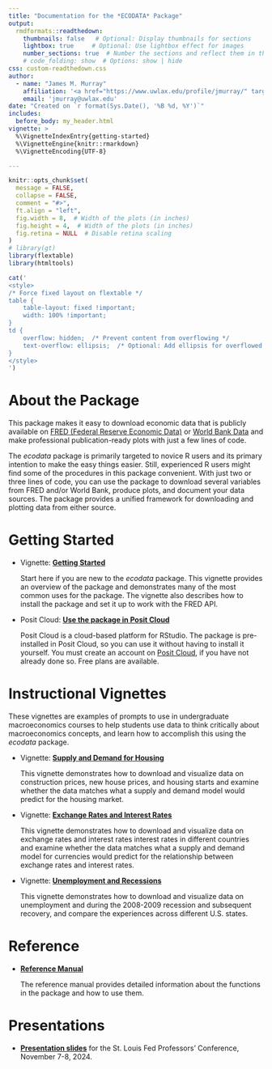 ```yaml
---
title: "Documentation for the *ECODATA* Package"
output: 
  rmdformats::readthedown:
    thumbnails: false   # Optional: Display thumbnails for sections
    lightbox: true     # Optional: Use lightbox effect for images
    number_sections: true  # Number the sections and reflect them in the TOC
    # code_folding: show  # Options: show | hide
css: custom-readthedown.css
author: 
  - name: "James M. Murray"
    affiliation: '<a href="https://www.uwlax.edu/profile/jmurray/" target=_"blank" class="affiliation">University of Wisconsin-La Crosse</a>'
    email: 'jmurray@uwlax.edu'
date: "Created on `r format(Sys.Date(), '%B %d, %Y')`"
includes:
  before_body: my_header.html
vignette: >
  %\VignetteIndexEntry{getting-started}
  %\VignetteEngine{knitr::rmarkdown}
  %\VignetteEncoding{UTF-8}

---
```


```r
knitr::opts_chunk$set(
  message = FALSE,
  collapse = FALSE,
  comment = "#>",
  ft.align = "left",
  fig.width = 8,  # Width of the plots (in inches)
  fig.height = 4,  # Width of the plots (in inches)
  fig.retina = NULL  # Disable retina scaling
)
# library(gt)
library(flextable)
library(htmltools)

cat('
<style>
/* Force fixed layout on flextable */
table {
    table-layout: fixed !important;
    width: 100% !important;
}
td {
    overflow: hidden;  /* Prevent content from overflowing */
    text-overflow: ellipsis;  /* Optional: Add ellipsis for overflowed text */
}
</style>
')
```

# About the Package

This package makes it easy to download economic data that is publicly available on <a href="https://fred.stlouisfed.org/" target="_blank">FRED (Federal Reserve Economic Data)</a> or <a href="https://data.worldbank.org/" target="_blank">World Bank Data</a> and make professional publication-ready plots with just a few lines of code.

The *ecodata* package is primarily targeted to novice R users and its primary intention to make the easy things easier. Still, experienced R users might find some of the procedures in this package convenient. With just two or three lines of code, you can use the package to download several variables from FRED and/or World Bank, produce plots, and document your data sources. The package provides a unified framework for downloading and plotting data from either source.

# Getting Started

  - Vignette: <a href="getting-started.html"><strong>Getting Started</strong></a>
  
    Start here if you are new to the *ecodata* package. This vignette provides an overview of the package and demonstrates many of the most common uses for the package. The vignette also describes how to install the package and set it up to work with the FRED API. 
    <p/>
    
  - Posit Cloud: <a href="https://posit.cloud/content/9084731" target="_blank"><strong>Use the package in Posit Cloud</strong></a>
  
    Posit Cloud is a cloud-based platform for RStudio. The package is pre-installed in Posit Cloud, so you can use it without having to install it yourself. You must create an account on <a href="https://posit.cloud" target="_blank">Posit Cloud</a>, if you have not already done so. Free plans are available.
     
# Instructional Vignettes

These vignettes are examples of prompts to use in undergraduate macroeconomics courses to help students use data to think critically about macroeconomics concepts, and learn how to accomplish this using the *ecodata* package.

  - Vignette: <a href="supply_demand_housing.html"><strong>Supply and Demand for Housing</strong></a>
  
    This vignette demonstrates how to download and visualize data on construction prices, new house prices, and housing starts and examine whether the data matches what a supply and demand model would predict for the housing market.
    <p/>

  - Vignette: <a href="exchangerates_interestrates.html"><strong>Exchange Rates and Interest Rates</strong></a>
  
    This vignette demonstrates how to download and visualize data on exchange rates and interest rates interest rates in different countries and examine whether the data matches what a supply and demand model for currencies would predict for the relationship between exchange rates and interest rates.
    <p/>

  - Vignette: <a href="unemployment_recessions.html"><strong>Unemployment and Recessions</strong></a>
  
    This vignette demonstrates how to download and visualize data on unemployment and during the 2008-2009 recession and subsequent recovery, and compare the experiences across different U.S. states.
    <p/>
    
# Reference

  - <a href="https://murraylax.org/ecodata/manual/reference/" target="_blank"><strong>Reference Manual</strong></a>
  
    The reference manual provides detailed information about the functions in the package and how to use them.
    
# Presentations

  - <a href="https://murraylax.org/ecodata/present.html" target="_blank"><strong>Presentation slides</strong></a> for the St. Louis Fed Professors' Conference, November 7-8, 2024.
  
